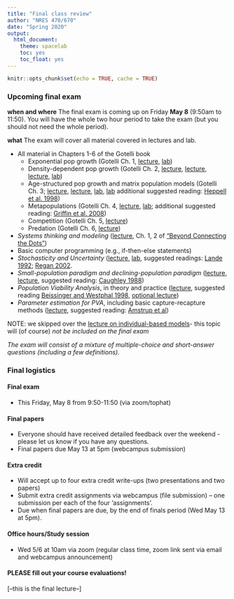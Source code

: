 ```yaml
---
title: "Final class review"
author: "NRES 470/670"
date: "Spring 2020"
output: 
  html_document: 
    theme: spacelab
    toc: yes
    toc_float: yes
---
```


```r
knitr::opts_chunk$set(echo = TRUE, cache = TRUE)
```


### Upcoming final exam

**when and where** The final exam is coming up on Friday **May 8** (9:50am to 11:50). You will have the whole two hour period to take the exam (but you should not need the whole period). 

**what** The exam will cover all material covered in lectures and lab.

- All material in Chapters 1-6 of the Gotelli book
    - Exponential pop growth (Gotelli Ch. 1, [lecture](LECTURE2.html), [lab](LAB1.html))
    - Density-dependent pop growth (Gotelli Ch. 2, [lecture](LECTURE3.html), [lecture](LECTURE4.html), [lecture](LECTURE5.html), [lab](LAB2.html))
    - Age-structured pop growth and matrix population models (Gotelli Ch. 3; [lecture](LECTURE6.html), [lecture](LECTURE7.html), [lab](LAB3.html), [lab](LAB4.html) additional suggested reading: [Heppell et al. 1998](heppell1.pdf))
    - Metapopulations (Gotelli Ch. 4, [lecture](LECTURE13.html), [lab](LAB6.html); additional suggested reading: [Griffin et al. 2008](griffin1.pdf))
    - Competition (Gotelli Ch. 5, [lecture](LECTURE16.html))
    - Predation (Gotelli Ch. 6, [lecture](LECTURE17.html))
- *Systems thinking and modeling* ([lecture](LECTURE1.html), Ch. 1, 2 of ["Beyond Connecting the Dots"](http://beyondconnectingthedots.com/))
- Basic computer programming (e.g., if-then-else statements)
- *Stochasticity and Uncertainty* ([lecture](LECTURE8.html), [lab](LAB5.html), suggested readings: [Lande 1992](lande.pdf); [Regan 2002](Regan_2002.pdf).
- *Small-population paradigm and declining-population paradigm* ([lecture](LECTURE9.html), [lecture](LECTURE11.html), suggested reading: [Caughley 1988](caughley1.pdf))  
- *Population Viability Analysis*, in theory and practice ([lecture](LECTURE12.html), suggested reading [Beissinger and Westphal 1998](beissinger1.pdf), [optional lecture](LECTURE14.html))
- *Parameter estimation for PVA*, including basic capture-recapture methods ([lecture](LECTURE15.html), suggested reading: [Amstrup et al](amstrup1.pdf))

NOTE: we skipped over the [lecture on individual-based models](LECTURE10.html)- this topic will (of course) *not be included on the final exam*

*The exam will consist of a mixture of multiple-choice and short-answer questions (including a few definitions).*

### Final logistics

#### Final exam

- This Friday, May 8 from 9:50-11:50 (via zoom/tophat)

#### Final papers

- Everyone should have received detailed feedback over the weekend - please let us know if you have any questions. 
- Final papers due May 13 at 5pm (webcampus submission)

#### Extra credit

- Will accept up to four extra credit write-ups (two presentations and two papers)
- Submit extra credit assignments via webcampus (file submission) -- one submission per each of the four 'assignments'.
- Due when final papers are due, by the end of finals period (Wed May 13 at 5pm).

#### Office hours/Study session

- Wed 5/6 at 10am via zoom (regular class time, zoom link sent via email and webcampus announcement)

#### PLEASE fill out your course evaluations!



[--this is the final lecture--]


























